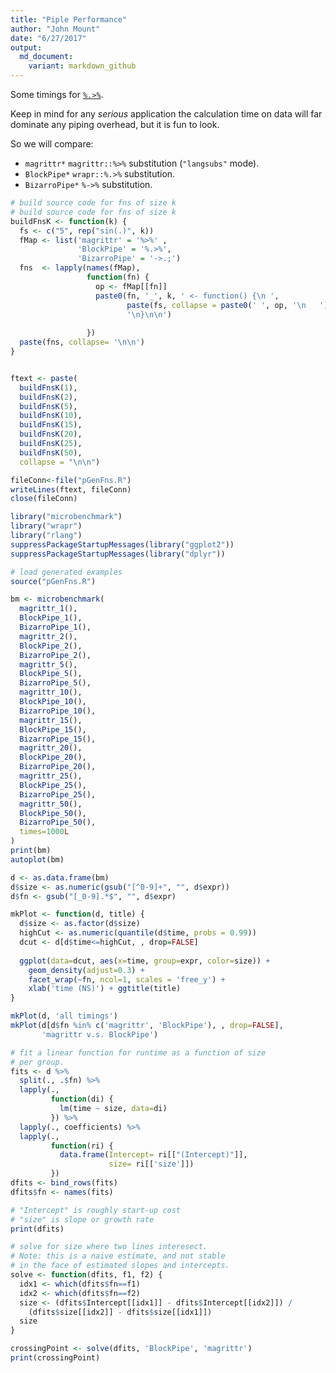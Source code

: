 ```yaml
---
title: "Piple Performance"
author: "John Mount"
date: "6/27/2017"
output:
  md_document:
    variant: markdown_github
---
```


Some timings for [`%.>%`](http://www.win-vector.com/blog/2017/07/in-praise-of-syntactic-sugar/).

Keep in mind for any *serious* application the calculation time on data will far dominate any piping overhead, but it is fun to look.

So we will compare:

 * `magrittr*` `magrittr::%>%` substitution (`"langsubs"` mode).
 * `BlockPipe*` `wrapr::%.>%` substitution.
 * `BizarroPipe*` `%->%` substitution.
 
```r
# build source code for fns of size k
# build source code for fns of size k
buildFnsK <- function(k) {
  fs <- c("5", rep("sin(.)", k))
  fMap <- list('magrittr' = '%>%' , 
               'BlockPipe' = '%.>%', 
               'BizarroPipe' = '->.;')
  fns  <- lapply(names(fMap),
                 function(fn) {
                   op <- fMap[[fn]]
                   paste0(fn, '_', k, ' <- function() {\n ',
                          paste(fs, collapse = paste0(' ', op, '\n   ')),
                          '\n}\n\n')
                   
                 })
  paste(fns, collapse= '\n\n')
}


ftext <- paste(
  buildFnsK(1),
  buildFnsK(2),
  buildFnsK(5),
  buildFnsK(10),
  buildFnsK(15),
  buildFnsK(20),
  buildFnsK(25),
  buildFnsK(50),
  collapse = "\n\n")

fileConn<-file("pGenFns.R")
writeLines(ftext, fileConn)
close(fileConn)
```

```r
library("microbenchmark")
library("wrapr")
library("rlang")
suppressPackageStartupMessages(library("ggplot2"))
suppressPackageStartupMessages(library("dplyr"))

# load generated examples
source("pGenFns.R")
```

```r
bm <- microbenchmark(
  magrittr_1(),
  BlockPipe_1(),
  BizarroPipe_1(),
  magrittr_2(),
  BlockPipe_2(),
  BizarroPipe_2(),
  magrittr_5(),
  BlockPipe_5(),
  BizarroPipe_5(),
  magrittr_10(),
  BlockPipe_10(),
  BizarroPipe_10(),
  magrittr_15(),
  BlockPipe_15(),
  BizarroPipe_15(),
  magrittr_20(),
  BlockPipe_20(),
  BizarroPipe_20(),
  magrittr_25(),
  BlockPipe_25(),
  BizarroPipe_25(), 
  magrittr_50(),
  BlockPipe_50(),
  BizarroPipe_50(), 
  times=1000L
)
print(bm)
autoplot(bm)
```

```r
d <- as.data.frame(bm)
d$size <- as.numeric(gsub("[^0-9]+", "", d$expr))
d$fn <- gsub("[_0-9].*$", "", d$expr)

mkPlot <- function(d, title) {
  d$size <- as.factor(d$size)
  highCut <- as.numeric(quantile(d$time, probs = 0.99))
  dcut <- d[d$time<=highCut, , drop=FALSE]
  
  ggplot(data=dcut, aes(x=time, group=expr, color=size)) +
    geom_density(adjust=0.3) +
    facet_wrap(~fn, ncol=1, scales = 'free_y') +
    xlab('time (NS)') + ggtitle(title)
}

mkPlot(d, 'all timings')
mkPlot(d[d$fn %in% c('magrittr', 'BlockPipe'), , drop=FALSE], 
       'magrittr v.s. BlockPipe')
```

```r
# fit a linear function for runtime as a function of size
# per group.
fits <- d %>%
  split(., .$fn) %>%
  lapply(., 
         function(di) { 
           lm(time ~ size, data=di) 
         }) %>%
  lapply(., coefficients) %>%
  lapply(., 
         function(ri) {
           data.frame(Intercept= ri[["(Intercept)"]],
                      size= ri[['size']])
         }) 
dfits <- bind_rows(fits)
dfits$fn <- names(fits)

# "Intercept" is roughly start-up cost 
# "size" is slope or growth rate
print(dfits)

# solve for size where two lines interesect.
# Note: this is a naive estimate, and not stable
# in the face of estimated slopes and intercepts.
solve <- function(dfits, f1, f2) {
  idx1 <- which(dfits$fn==f1)
  idx2 <- which(dfits$fn==f2)
  size <- (dfits$Intercept[[idx1]] - dfits$Intercept[[idx2]]) /
    (dfits$size[[idx2]] - dfits$size[[idx1]])
  size
}

crossingPoint <- solve(dfits, 'BlockPipe', 'magrittr')
print(crossingPoint)
```

